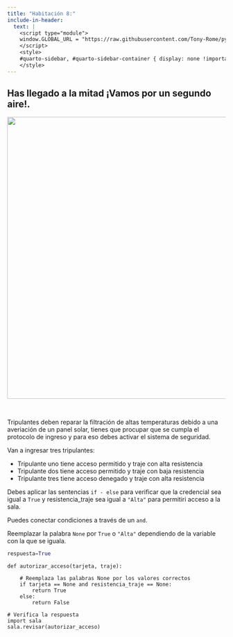 ```yaml
---
title: "Habitación 8:"
include-in-header:
  text: |
    <script type="module">
    window.GLOBAL_URL = "https://raw.githubusercontent.com/Tony-Rome/pyscape/refs/heads/feature/estacion-espacial/quarto/rooms/sala_08.py";
    </script>
    <style>
    #quarto-sidebar, #quarto-sidebar-container { display: none !important; }
    </style>
---
```


<h2>
Has llegado a la mitad ¡Vamos por un segundo aire!.
</h2>

<center>
<img src="./sala_06.png" width="650">
</center>

<br/>

Tripulantes deben reparar la filtración de altas temperaturas debido a una averiación de un panel solar,
tienes que procupar que se cumpla el protocolo de ingreso y para eso debes activar el sistema de seguridad.

Van a ingresar tres tripulantes:

- Tripulante uno tiene acceso permitido y traje con alta resistencia
- Tripulante dos tiene acceso permitido y traje con baja resistencia
- Tripulante tres tiene acceso denegado y traje con alta resistencia

<div class="alert alert-info">
Debes aplicar las sentencias `if - else` para verificar que la credencial sea igual a `True` y resistencia_traje sea igual a `"Alta"` para permitiri acceso a la sala.

Puedes conectar condiciones a través de un `and`.

</div>

::: {.callout-tip title="Pista" collapse="true"}
Reemplazar la palabra `None` por `True` o `"Alta"` dependiendo de la variable con la que se iguala.

```python 
respuesta=True
```
:::

```pyodide-python

def autorizar_acceso(tarjeta, traje):

    # Reemplaza las palabras None por los valores correctos
    if tarjeta == None and resistencia_traje == None:
        return True
    else:
        return False

# Verifica la respuesta
import sala
sala.revisar(autorizar_acceso)
```